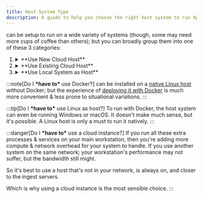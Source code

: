 ```yaml
---
title: Host System Type
description: A guide to help you choose the right host system to run Xplex.
---
```


<Xplex /> can be setup to run on a wide variety of systems (though, some may need more cups of coffee than others); but you can broadly group them into one of these 3 categories:

<Steps>

1. <details>
   <summary>**Use New Cloud Host** <Badge text="recommended" /></summary>

   :::note[Who is this option for?]
   You're not into system administration. You just want to get things done and move on.
   :::

   Just create an instance on the [cloud provider of your choice](/refs/decide/clouds), and then follow the guide on [how-to run as a Docker container](/setup/docker).
   </details>
2. <details>
   <summary>**Use Existing Cloud Host**</summary>

   :::note[Who is this for?]
   You're a system administrator with prior understanding of self-hosting services and already have cloud VMs where you may want to add <Xplex /> to the existing mix.
   :::
   If you're choosing this option then you don't need hand-holding, but you should run the checks to ensure the host system has the [ports available](/refs/check/ports/) & won't [run into conflicts](/refs/check/nginx/).
   </details>
3. <details>
   <summary>**Use Local System as Host**</summary>

   :::note[Who is this for?]
   You're setting up a development environment, or are running a homelab or NAS server, and want to add <Xplex /> to the existing mix of services.
   :::

   <details>
   <summary>Ensure it's an `x86_64` system</summary>
     - A lot of homelab servers are `ARM` based, and <Xplex /> doesn't support it [yet](/intro/internals#future-roadmap).
     - You're welcome to [try](/setup/native), and if you succeed, please share your experience.
     - On a Linux system, you can run `uname -m` to check the architecture.
   </details>
   <details>
   <summary>Ensure it's running a modern OS</summary>
     You should preferably be running Linux, especially if you want to run it natively without Docker. If you're on Windows or macOS, then you can run <Xplex /> with Docker.

     If you have the flexibility to choose the distro, then go with a Debian-based distro like Ubuntu LTS, latest stable version of Debian or OpenMediaVault etc.

     Nothing wrong with other distros, but as we use Debian base images for creating the Docker containers, it's more comprehensively tested & less likely to have unpredictable surprises.
   </details>
   <details>
   <summary>Ensure a stable wired network</summary>
     As we're dealing with video streaming, a stable wired network is a must. If you're on a wireless network, then you may face issues with latency, packet loss & jitter.
   </details>

   This has the most instance-to-instance variance & undiscovered edge cases. You should definitely run the checks, and be on the lookout for any issues that you may face.

   But if you're using this option, then hopefully you know what you're doing. So, **all the best!**

   </details>

</Steps>

:::note[Do I **\*have to\*** use Docker?]
<Xplex /> can be installed on a [native Linux host](/setup/native) without Docker; but the experience of [deploying it with Docker](/setup/docker) is much more convenient & less prone to situational variations.
:::

:::tip[Do I **\*have to\*** use Linux as host?]
To run <Xplex /> with Docker, the host system can even be running Windows or macOS. It doesn't make much sense, but it's possible. A Linux host is only a must to run it natively.
:::

:::danger[Do I **\*have to\*** use a cloud instance?]
If you run all these extra processes & services on your main workstation, then you're adding more compute & network overhead for your system to handle. If you use another system on the same network; your workstation's performance may not suffer, but the bandwidth still might.

So it's best to use a host that's not in your network, is always on, and closer to the ingest servers.

Which is why using a cloud instance is the most sensible choice.
:::




